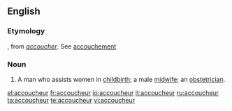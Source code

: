 ==English==

===Etymology===
{{etyl|fr}}, from ''[[accoucher]]''. See [[accouchement]]

===Noun===
{{en-noun}}

# A man who assists women in [[childbirth]]; a male [[midwife]]; an [[obstetrician]].

[[el:accoucheur]]
[[fr:accoucheur]]
[[io:accoucheur]]
[[it:accoucheur]]
[[ru:accoucheur]]
[[ta:accoucheur]]
[[te:accoucheur]]
[[vi:accoucheur]]